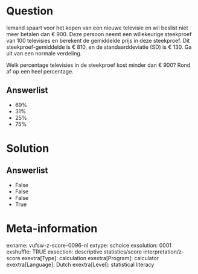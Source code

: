 Question
========
Iemand spaart voor het kopen van een nieuwe televisie en wil beslist
niet meer betalen dan € 900. Deze persoon neemt een willekeurige
steekproef van 100 televisies en berekent de gemiddelde prijs in deze
steekproef. Dit steekproef-gemiddelde is € 810, en de standaarddeviatie
(SD) is € 130. Ga uit van een normale verdeling.  
  
Welk percentage televisies in de steekproef kost minder dan € 900? Rond
af op een heel percentage.

Answerlist
----------
* 69%
* 31%
* 25%
* 75%

Solution
========










Answerlist
----------
* False
* False
* False
* True

Meta-information
================
exname: vufsw-z-score-0096-nl
extype: schoice
exsolution: 0001
exshuffle: TRUE
exsection: descriptive statistics/score interpretation/z-score
exextra[Type]: calculation
exextra[Program]: calculator
exextra[Language]: Dutch
exextra[Level]: statistical literacy

